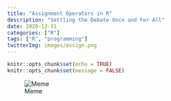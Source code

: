 ```yaml
---
title: "Assignment Operators in R"
description: "Settling the Debate Once and For All"
date: 2020-12-31
categories: ["R"]
tags: ["R", "programming"]
twitterImg: images/assign.png
---
```


```r
knitr::opts_chunk$set(echo = TRUE)
knitr::opts_chunk$set(message = FALSE)
```


![Meme](/images/assign.png)